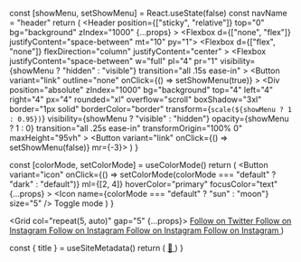 
  const [showMenu, setShowMenu] = React.useState(false)
  const navName = "header"
  return (
    <Header
      position={["sticky", "relative"]}
      top="0"
      bg="background"
      zIndex="1000"
      {...props}
    >
      <Container>
        <Flexbox d={["none", "flex"]} justifyContent="space-between" mt="10" py="1">
          <ModeToggle mt="2" ml="0" />
          <SocialLinks mt="2" ml="4" mr="auto" borderLeftWidth="1px" pl="4" />
        </Flexbox>
      </Container>
      <Flexbox
        d={["flex", "none"]}
        flexDirection="column"
        justifyContent="center"
      >
        <Flexbox
          justifyContent="space-between"
          w="full"
          pl="4"
          pr="1"
          visibility={showMenu ? "hidden" : "visible"}
          transition="all .15s ease-in"
        >
          <Branding />
          <Button
            variant="link"
            outline="none"
            onClick={() => setShowMenu(true)}
          >
            <Icon name="menu" size="7" />
          </Button>
        </Flexbox>
        <Div
          position="absolute"
          zIndex="1000"
          bg="background"
          top="4"
          left="4"
          right="4"
          px="4"
          rounded="xl"
          overflow="scroll"
          boxShadow="3xl"
          border="1px solid"
          borderColor="border"
          transform={`scale(${showMenu ? 1 : 0.95})`}
          visibility={showMenu ? "visible" : "hidden"}
          opacity={showMenu ? 1 : 0}
          transition="all .25s ease-in"
          transformOrigin="100% 0"
          maxHeight="95vh"
        >
          <Flexbox justifyContent="space-between" w="full" py="2" px="0">
            <Branding />
            <Button variant="link" onClick={() => setShowMenu(false)} mr={-3}>
              <Icon name="x" size="6" />
            </Button>
          </Flexbox>
          <Flexbox py="4" justifyContent="space-between">
            <SocialLinks />
            <ModeToggle ml="auto" />
          </Flexbox>
        </Div>
      </Flexbox>
    </Header>
  )
}

  const [colorMode, setColorMode] = useColorMode()
  return (
    <Button
      variant="icon"
      onClick={() => setColorMode(colorMode === "default" ? "dark" : "default")}
      ml={[2, 4]}
      hoverColor="primary"
      focusColor="text"
      {...props}
    >
      <Icon name={colorMode === "default" ? "sun" : "moon"} size="5" />
      <VisuallyHidden>Toggle mode</VisuallyHidden>
    </Button>
  )
}

  <Grid col="repeat(5, auto)" gap="5" {...props}>
    <A href="https://twitter.com/novadigvijay" color="text" hoverColor="primary" target="_blank" rel="noreferrer">
      <Icon name="twitter" size="5" />
      <VisuallyHidden>Follow on Twitter</VisuallyHidden>
    </A>
    <A
      href="https://github.com/digvijaysrathore"
      target="_blank"
      color="text"
      hoverColor="primary"
      rel="noreferrer"
    >
      <Icon name="github" size="5" />
      <VisuallyHidden>Follow on Instagram</VisuallyHidden>
    </A>
    <A
      href="https://www.youtube.com/channel/UCP8up2yLP_o5I5ToFpMU1uw?view_as=subscriber"
      target="_blank"
      color="text"
      hoverColor="primary"
      rel="noreferrer"
    >
      <Icon name="youtube" size="5" />
      <VisuallyHidden>Follow on Instagram</VisuallyHidden>
    </A>
    <A
      href="https://www.linkedin.com/in/digvijaysrathore/"
      target="_blank"
      color="text"
      hoverColor="primary"
      rel="noreferrer"
    >
      <Icon name="linkedin" size="5" />
      <VisuallyHidden>Follow on Instagram</VisuallyHidden>
    </A>
    <A
      href="https://github.com/reflexjs/reflex"
      target="_blank"
      color="text"
      hoverColor="primary"
      rel="noreferrer"
    >
      <Icon name="instagram" size="5" />
      <VisuallyHidden>Follow on Instagram</VisuallyHidden>
    </A>
  </Grid>
)

  const { title } = useSiteMetadata()
  return (
    <A href="/" className="hi" fontSize="2x1" fontWeight="semibold" color="text">
      👋
    </A>
  )
}